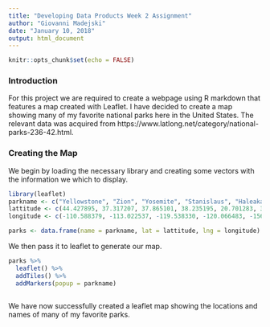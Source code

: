 ---
title: "Developing Data Products Week 2 Assignment"
author: "Giovanni Madejski"
date: "January 10, 2018"
output: html_document
---

```{r setup, include=FALSE}
knitr::opts_chunk$set(echo = FALSE)
```

### Introduction
For this project we are required to create a webpage using R markdown that features a map created with Leaflet.
I have decided to create a map showing many of my favorite national parks here in the United States. The relevant data was acquired from https://www.latlong.net/category/national-parks-236-42.html.

### Creating the Map

We begin by loading the necessary library and creating some vectors with the information we which to display.

```{r, echo = TRUE}
library(leaflet)
parkname <- c("Yellowstone", "Zion", "Yosemite", "Stanislaus", "Haleakala", "Garden of Gods", "Petrified Forest", "Chattahoochee", "Little Sandy", "Shenandoah", "Great Smoky Mountains")
lattitude <- c(44.427895, 37.317207, 37.865101, 38.235195, 20.701283, 38.873840, 34.909988, 34.765972, 32.590797, 38.700516, 35.593670)
longitude <- c(-110.588379, -113.022537, -119.538330, -120.066483, -156.173325, -104.886665, -109.806793, -84.143517, -95.273666, -78.292694, -83.824997)

parks <- data.frame(name = parkname, lat = lattitude, lng = longitude)
```
 We then pass it to leaflet to generate our map.
 
```{r, echo = TRUE}
parks %>%
  leaflet() %>%
  addTiles() %>%
  addMarkers(popup = parkname)
 
```

We have now successfully created a leaflet map showing the locations and names of many of my favorite parks.

